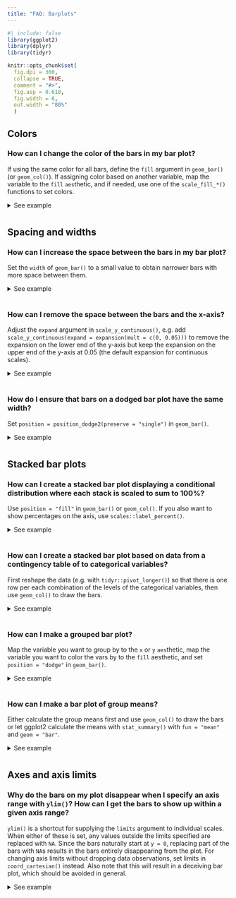 ```yaml
---
title: "FAQ: Barplots"
---
```


```{=html}
<style>
  .content h3 {
    margin-top: -30px !important;
  }
  
  details {
    margin-bottom: 40px;
  }
</style>
```
```r
#| include: false
library(ggplot2)
library(dplyr)
library(tidyr)

knitr::opts_chunk$set(
  fig.dpi = 300, 
  collapse = TRUE, 
  comment = "#>",
  fig.asp = 0.618,
  fig.width = 6,
  out.width = "80%"
  )
```

## Colors

### How can I change the color of the bars in my bar plot?

If using the same color for all bars, define the `fill` argument in `geom_bar()` (or `geom_col()`).
If assigning color based on another variable, map the variable to the `fill` `aes`thetic, and if needed, use one of the `scale_fill_*()` functions to set colors.

<details>

<summary>See example</summary>

You can set all bars to be a given color with the `fill` argument of `geom_bar()`.

```r
#| fig.alt: "A bar chart showing the number of cars for each of three types
#|  of drive train. All bars are blue."
ggplot(mpg, aes(x = drv)) +
  geom_bar(fill = "blue")
```

Alternatively, if the colors should be based on a variable, this should be should happen in the `aes()` mapping.

```r
#| fig.alt: "A bar chart showing the number of cars for each of three types
#|  of drive train. From left-to-right, the bars appear red, green and blue."
ggplot(mpg, aes(x = drv, fill = drv)) +
  geom_bar()
```

And if you want to then customize the colors, one option is `scale_fill_manual()`, which allows you to manually assign colors to each bar.
See other `scale_fill_*()` functions for more options for color choices.

```r
#| fig.alt: "A bar chart showing the number of cars for each of three types
#|  of drive train. From left-to-right, the bars are purple, orange and dark 
#|  blue."
ggplot(mpg, aes(x = drv, fill = drv)) +
  geom_bar() +
  scale_fill_manual(values = c("purple", "orange", "darkblue"))
```

</details>

## Spacing and widths

### How can I increase the space between the bars in my bar plot?

Set the `width` of `geom_bar()` to a small value to obtain narrower bars with more space between them.

<details>

<summary>See example</summary>

By default, the `width` of bars is `0.9` (90% of the resolution of the data).
You can set this argument to a lower value to get bars that are narrower with more space between them.

```r
#| fig.alt:
#| - "A bar chart showing the number of cars for each of three types
#|  of drive train. The bars are somewhat narrower than the default."
#| - "A bar chart showing the number of cars for each of three types
#|  of drive train. The bars are very narrow."
ggplot(mpg, aes(x = drv)) +
  geom_bar(width = 0.5)

ggplot(mpg, aes(x = drv)) +
  geom_bar(width = 0.1)
```

</details>

### How can I remove the space between the bars and the x-axis?

Adjust the `expand` argument in `scale_y_continuous()`, e.g. add `scale_y_continuous(expand = expansion(mult = c(0, 0.05)))` to remove the expansion on the lower end of the y-axis but keep the expansion on the upper end of the y-axis at 0.05 (the default expansion for continuous scales).

<details>

<summary>See example</summary>

By default ggplot2 expands the axes so the geoms aren't flush against the edges of the plot.

```r
#| fig.alt: "A bar chart showing the number of cars for each of three types
#|  of drive train. No parts of the bars touch the panel edges."
ggplot(mpg, aes(x = drv)) +
  geom_bar()
```

To remove the spacing between the bars and the x-axis, but keep the spacing between the bars and the top of the plot, use the following.

```r
#| fig.alt: "A bar chart showing the number of cars for each of three types
#|  of drive train. The bottom of the bars touch the x-axis."
ggplot(mpg, aes(x = drv)) +
  geom_bar() +
  scale_y_continuous(expand = expansion(mult = c(0, 0.05)))
```

To achieve the opposite, switch the values in `mult`.
Note that the tallest bar is now flush against top of the plot.

```r
#| fig.alt: "A bar chart showing the number of cars for each of three types
#|  of drive train. The top of the highest bar touches the top of the panel."
ggplot(mpg, aes(x = drv)) +
  geom_bar() +
  scale_y_continuous(expand = expansion(mult = c(0.05, 0)))
```

To adjust spacing around the x-axis, adjust the `expand` argument in `scale_x_discrete()`.
Note that this places the bars flush against the left side and leaves some space on the right side.

```r
#| fig.alt: "A bar chart showing the number of cars for each of three types
#|  of drive train. The left of the leftmost bar touches the y-axis."
ggplot(mpg, aes(x = drv)) +
  geom_bar() +
  scale_x_discrete(expand = expansion(add = c(0, 0.6)))
```

The default look of a bar plot can be achieved with the following.

```r
#| fig.alt: "A bar chart showing the number of cars for each of three types
#|  of drive train. No parts of the bars touch the panel edges."
ggplot(mpg, aes(x = drv)) +
  geom_bar() +
  scale_x_discrete(expand = expansion(add = 0.6)) +
  scale_y_continuous(expand = expansion(mult = 0.05))
```

</details>

### How do I ensure that bars on a dodged bar plot have the same width?

Set `position = position_dodge2(preserve = "single")` in `geom_bar()`.

<details>

<summary>See example</summary>

In the following plot the bars have differing widths within each level of `drv` as there are differing levels of `class` represented.

```r
#| fig.alt: "A grouped bar chart showing car counts dodged and filled by 7 
#|  types of cars for each of three types of drive train. The left group has 
#|  5 narrower bars, the middle group has 4 bars and the right group has 3 wider
#|  bars."
ggplot(mpg, aes(x = drv, fill = class)) +
  geom_bar(position = "dodge")
```

You can use `position_dodge2()` with `preserve = "single"` to address this.

```r
#| fig.alt: "A grouped bar chart showing car counts dodged and filled by 7 
#|  types of cars for each of three types of drive train. From left-to-right,
#|  each groups has respectively 5, 4 and 3 equally wide bars."
ggplot(mpg, aes(x = drv, fill = class)) +
  geom_bar(position = position_dodge2(preserve = "single"))
```

</details>

## Stacked bar plots

### How can I create a stacked bar plot displaying a conditional distribution where each stack is scaled to sum to 100%?

Use `position = "fill"` in `geom_bar()` or `geom_col()`.
If you also want to show percentages on the axis, use `scales::label_percent()`.

<details>

<summary>See example</summary>

The following plot is useful for comparing counts but not as useful for comparing proportions, which is what you need if you want to be able to make statements like "in this sample, it's more likely to have a two-seater car that has rear-wheel drive than an SUV that has rear-wheel drive".

```r
#| fig.alt: "A horizontal stacked bar chart showing car counts for 7 types of 
#|  cars, stacked and filled by 3 types of drive train."
ggplot(mpg, aes(y = class, fill = drv)) +
  geom_bar()
```

`position = "fill"` will generate a bar plot with bars of equal length and the stacks in each bar will show the proportion of `drv` for that particular `class`.

```r
#| fig.alt: "A horizontal filled bar chart showing proportions of cars for 7 
#|  types of cars. The fill colour represents 3 types of drive train. Every 
#|  stacked bar spans the width of the panel."
ggplot(mpg, aes(y = class, fill = drv)) +
  geom_bar(position = "fill")
```

If you want to show percentages instead of proportions on the x-axis, you can define this in `scale_x_continuous()` with `scales::label_percent()`.

```r
#| fig.alt: "A horizontal filled bar chart showing percentages of cars for 7 
#|  types of cars. The fill colour represents 3 types of drive train. Every 
#|  stacked bar spans the width of the panel."
ggplot(mpg, aes(y = class, fill = drv)) +
  geom_bar(position = "fill") +
  scale_x_continuous(name = "percentage", labels = scales::label_percent(accuracy = 1))
```

</details>

### How can I create a stacked bar plot based on data from a contingency table of to categorical variables?

First reshape the data (e.g. with `tidyr::pivot_longer()`) so that there is one row per each combination of the levels of the categorical variables, then use `geom_col()` to draw the bars.

<details>

<summary>See example</summary>

Suppose you have the following data from an opinion poll, where the numbers in the cells represent the number of responses for each party/opinion combination.

```r
poll <- tribble(
  ~party,       ~agree, ~disagree, ~no_opinion,
  "Democrat",    20,    30,        20,
  "Republican",  15,    20,        10,
  "Independent", 10,    5,         0
)
```

You can first pivot the data longer to obtain a data frame with one row per party/opinion combination and a new column, `n`, for the number of responses that fall into that category.

```r
poll_longer <- poll |>
  pivot_longer(
    cols = -party,
    names_to = "opinion",
    values_to = "n"
  )

poll_longer
```

Then, you can pass this result to `ggplot()` and create a bar for each `party` on the `y` (or `x`, if you prefer vertical bars) axis and fill the bars in with number of responses for each `opinion`.

```r
#| fig.alt: "A horizontal stacked bar chart showing opinion counts for 3 
#|  parties, stacked and filled by 3 types of opinions."
ggplot(poll_longer, aes(y = party, fill = opinion, x = n)) +
  geom_col()
```

To plot proportions (relative frequencies) instead of counts, use `position = "fill"` in `geom_col()`.

```r
#| fig.alt: "A horizontal filled bar chart showing proportions of opinions for 
#|  3 parties. The fill colour represents 3 types of opinion. Every 
#|  stacked bar spans the width of the panel."
ggplot(poll_longer, aes(y = party, fill = opinion, x = n)) +
  geom_col(position = "fill") +
  xlab("proportion")
```

</details>

### How can I make a grouped bar plot?

Map the variable you want to group by to the `x` or `y` `aes`thetic, map the variable you want to color the vars by to the `fill` aesthetic, and set `position = "dodge"` in `geom_bar()`.

<details>

<summary>See example</summary>

Suppose you have data from a survey with three questions, where respondents select "Agree" or "Disagree" for each question.

```r
survey <- tibble::tribble(
  ~respondent, ~q1,        ~q2,        ~q3,
  1,           "Agree",    "Agree",    "Disagree",
  2,           "Disagree", "Agree",    "Disagree",
  3,           "Agree",    "Agree",    "Disagree",
  4,           "Disagree", "Disagree", "Agree"
)
```

You'll first want to reshape these data so that each row represents a respondent / question pair.
You can do this with `tidyr::pivot_longer()`.
Then, pass the resulting longer data frame to `ggplot()` group responses for each question together.

```r
#| fig.alt: "A grouped bar chart showing the number of responses to three 
#|  questions. Within each question, two bars denote an 'Agree' or 'Disagree' 
#|  response."
survey |>
  tidyr::pivot_longer(
    cols = -respondent,
    names_to = "question",
    values_to = "response"
  ) |>
  ggplot(aes(x = question, fill = response)) +
  geom_bar(position = "dodge")
```

</details>

### How can I make a bar plot of group means?

Either calculate the group means first and use `geom_col()` to draw the bars or let ggplot2 calculate the means with `stat_summary()` with `fun = "mean"` and `geom = "bar"`.

<details>

<summary>See example</summary>

One option for calculating group means is using `dplyr::group_by()` followed by `dplyr::summarise()`.
Then, you can pass the resulting data frame to `ggplot()` and plot bars using `geom_col()`.

```r
#| fig.alt: "A bar chart showing the average highway miles per gallon for 
#|  three types of drive train."
mpg |>
  group_by(drv) |>
  summarise(mean_hwy = mean(hwy)) |>
  ggplot(aes(x = drv, y = mean_hwy)) +
  geom_col()
```

Alternatively, you can use `stat_summary()` to let ggplot2 calculate and plot the means.

```r
#| fig.alt: "A bar chart showing the average highway miles per gallon for 
#|  three types of drive train."
ggplot(mpg, aes(x = drv, y = hwy)) +
  stat_summary(fun = "mean", geom = "bar")
```

</details>

## Axes and axis limits

### Why do the bars on my plot disappear when I specify an axis range with `ylim()`? How can I get the bars to show up within a given axis range?

`ylim()` is a shortcut for supplying the `limits` argument to individual scales.
When either of these is set, any values outside the limits specified are replaced with `NA`.
Since the bars naturally start at `y = 0`, replacing part of the bars with `NA`s results in the bars entirely disappearing from the plot.
For changing axis limits without dropping data observations, set limits in `coord_cartesian()` instead.
Also note that this will result in a deceiving bar plot, which should be avoided in general.

<details>

<summary>See example</summary>

In the following plot the y-axis is limited to 20 to 120, and hence the bars are not showing up.

```r
#| fig.alt: "A plot with axes and a panel, but no other geometry."
ggplot(mpg, aes(x = drv)) +
  geom_bar() +
  ylim(c(20, 120))
```

In order to obtain a bar plot with limited y-axis, you need to instead set the limits in `coord_cartesian()`.

```r
#| fig.alt: "A bar chart showing the number of cars for each of three types
#|  of drive train. The y-axis starts at 20, and all bars touch the x-axis."
ggplot(mpg, aes(x = drv)) +
  geom_bar() +
  coord_cartesian(ylim = c(20,110))
```

This is, indeed, a deceiving plot.
If you're using a bar plot to display values that could not take the value of 0, you might choose a different geom instead.
For example, if you have the following data and plot.

```r
#| fig.alt: "A bar chart showing numbers for 3 arbitrary categories. The
#|  numbers are far away from the x-axis and visually appear broadly similar 
#|  in height."
df <- tibble::tribble(
  ~x,  ~y,
  "A", 1050,
  "B", 1100,
  "C", 1150
)

ggplot(df, aes(x = x, y = y)) +
  geom_col()
```

Also suppose that you want to cut off the bars at `y = 1000` since you know that the variable you're plotting cannot take a value less than 1000, you might use `geom_point()` instead.

```r
#| fig.alt:
#| - "A bar chart showing numbers for 3 arbitrary categories. The y-axis starts
#|  at 1000 and the bars all look different in height. This is not a recommended
#|  way of plotting this data."
#| - "A scatter plot with 3 points showing numbers for 3 arbitrary categories. 
#|  The y-axis starts at 1000 and the points have visually different values.
#|  This is a better way of plotting this data."
# don't do this
ggplot(df, aes(x = x, y = y)) +
  geom_col() +
  coord_cartesian(ylim = c(1000, 1150))

# do this
ggplot(df, aes(x = x, y = y)) +
  geom_point(size = 3)
```

</details>
